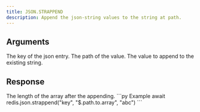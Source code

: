 ```yaml
---
title: JSON.STRAPPEND
description: Append the json-string values to the string at path.
---
```


## Arguments

<ParamField body="key" type="string" required>
    The key of the json entry.
</ParamField>
<ParamField body="path" type="string" default="$">
    The path of the value.
</ParamField>



<ParamField body="value" type="string" required>
    The value to append to the existing string.
</ParamField>


## Response

<ResponseField type="integer" required>
  The length of the array after the appending.
</ResponseField>

<RequestExample>
```py Example
await redis.json.strappend("key", "$.path.to.array", "abc")
```
</RequestExample>
